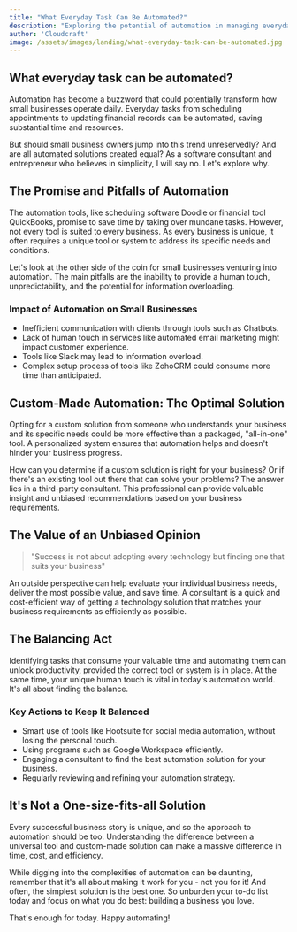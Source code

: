 ```yaml
---
title: "What Everyday Task Can Be Automated?"
description: "Exploring the potential of automation in managing everyday business tasks for small businesses."
author: 'Cloudcraft'
image: /assets/images/landing/what-everyday-task-can-be-automated.jpg
---
```


## What everyday task can be automated?

Automation has become a buzzword that could potentially transform how small businesses operate daily. Everyday tasks from scheduling appointments to updating financial records can be automated, saving substantial time and resources.

But should small business owners jump into this trend unreservedly? And are all automated solutions created equal? As a software consultant and entrepreneur who believes in simplicity, I will say no. Let's explore why.

<ServicesBlurb />

## The Promise and Pitfalls of Automation

The automation tools, like scheduling software Doodle or financial tool QuickBooks, promise to save time by taking over mundane tasks. However, not every tool is suited to every business. As every business is unique, it often requires a unique tool or system to address its specific needs and conditions.

Let's look at the other side of the coin for small businesses venturing into automation. The main pitfalls are the inability to provide a human touch, unpredictability, and the potential for information overloading.

### Impact of Automation on Small Businesses

 * Inefficient communication with clients through tools such as Chatbots.
 * Lack of human touch in services like automated email marketing might impact customer experience.
 * Tools like Slack may lead to information overload.
 * Complex setup process of tools like ZohoCRM could consume more time than anticipated.

## Custom-Made Automation: The Optimal Solution

Opting for a custom solution from someone who understands your business and its specific needs could be more effective than a packaged, "all-in-one" tool. A personalized system ensures that automation helps and doesn't hinder your business progress.

How can you determine if a custom solution is right for your business? Or if there's an existing tool out there that can solve your problems? The answer lies in a third-party consultant. This professional can provide valuable insight and unbiased recommendations based on your business requirements.

<GetStartedBlurb />

## The Value of an Unbiased Opinion

<blockquote> "Success is not about adopting every technology but finding one that suits your business" </blockquote>

An outside perspective can help evaluate your individual business needs, deliver the most possible value, and save time. A consultant is a quick and cost-efficient way of getting a technology solution that matches your business requirements as efficiently as possible. 

## The Balancing Act

Identifying tasks that consume your valuable time and automating them can unlock productivity, provided the correct tool or system is in place. At the same time, your unique human touch is vital in today's automation world. It's all about finding the balance.

### Key Actions to Keep It Balanced

 * Smart use of tools like Hootsuite for social media automation, without losing the personal touch.
 * Using programs such as Google Workspace efficiently.
 * Engaging a consultant to find the best automation solution for your business.
 * Regularly reviewing and refining your automation strategy.

## It's Not a One-size-fits-all Solution

Every successful business story is unique, and so the approach to automation should be too. Understanding the difference between a universal tool and custom-made solution can make a massive difference in time, cost, and efficiency.

While digging into the complexities of automation can be daunting, remember that it's all about making it work for you - not you for it! And often, the simplest solution is the best one. So unburden your to-do list today and focus on what you do best: building a business you love.

That's enough for today. Happy automating!